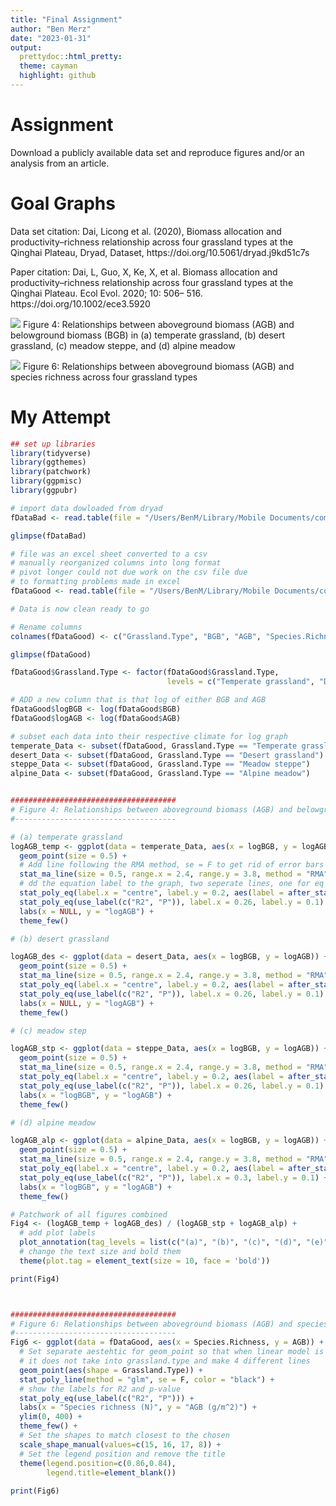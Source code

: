 ```yaml
---
title: "Final Assignment"
author: "Ben Merz"
date: "2023-01-31"
output: 
  prettydoc::html_pretty:
  theme: cayman
  highlight: github
---
```


# Assignment
Download a publicly available data set and reproduce figures and/or an analysis from an article.

# Goal Graphs
Data set citation: Dai, Licong et al. (2020), Biomass allocation and productivity–richness relationship across four grassland types at the Qinghai Plateau, Dryad, Dataset, https://doi.org/10.5061/dryad.j9kd51c7s

Paper citation: Dai, L, Guo, X, Ke, X, et al. Biomass allocation and productivity–richness relationship across four grassland types at the Qinghai Plateau. Ecol Evol. 2020; 10: 506– 516. https://doi.org/10.1002/ece3.5920

![](/Users/BenM/Library/Mobile Documents/com~apple~CloudDocs/Documents/College/Bio/Reproducible R/Git Repository/BIOL1007A/Data/Final/Dai_Fig4.jpeg)
Figure 4: Relationships between aboveground biomass (AGB) and belowground biomass (BGB) in (a) temperate grassland, (b) desert grassland, (c) meadow steppe, and (d) alpine meadow

![](/Users/BenM/Library/Mobile Documents/com~apple~CloudDocs/Documents/College/Bio/Reproducible R/Git Repository/BIOL1007A/Data/Final/Dai_Fig6.jpeg)
Figure 6: Relationships between aboveground biomass (AGB) and species richness across four grassland types


# My Attempt
```r
## set up libraries
library(tidyverse)
library(ggthemes)
library(patchwork)
library(ggpmisc)
library(ggpubr)

# import data dowloaded from dryad
fDataBad <- read.table(file = "/Users/BenM/Library/Mobile Documents/com~apple~CloudDocs/Documents/College/Bio/Reproducible R/Git Repository/BIOL1007A/Data/Final/Data.csv", sep = ",", header = T)

glimpse(fDataBad)

# file was an excel sheet converted to a csv
# manually reorganized columns into long format
# pivot longer could not due work on the csv file due 
# to formatting problems made in excel
fDataGood <- read.table(file = "/Users/BenM/Library/Mobile Documents/com~apple~CloudDocs/Documents/College/Bio/Reproducible R/Git Repository/BIOL1007A/Data/Final/Dai_Data_2.csv", sep = ",", header = T)

# Data is now clean ready to go

# Rename columns
colnames(fDataGood) <- c("Grassland.Type", "BGB", "AGB", "Species.Richness")

glimpse(fDataGood)

fDataGood$Grassland.Type <- factor(fDataGood$Grassland.Type,
                                   levels = c("Temperate grassland", "Desert grassland", "Alpine meadow", "Meadow steppe"))

# ADD a new column that is that log of either BGB and AGB
fDataGood$logBGB <- log(fDataGood$BGB)
fDataGood$logAGB <- log(fDataGood$AGB)

# subset each data into their respective climate for log graph
temperate_Data <- subset(fDataGood, Grassland.Type == "Temperate grassland")
desert_Data <- subset(fDataGood, Grassland.Type == "Desert grassland")
steppe_Data <- subset(fDataGood, Grassland.Type == "Meadow steppe")
alpine_Data <- subset(fDataGood, Grassland.Type == "Alpine meadow")


#####################################
# Figure 4: Relationships between aboveground biomass (AGB) and belowground biomass (BGB) in (a) temperate grassland, (b) desert grassland, (c) meadow steppe, and (d) alpine meadow
#------------------------------------

# (a) temperate grassland 
logAGB_temp <- ggplot(data = temperate_Data, aes(x = logBGB, y = logAGB))  +
  geom_point(size = 0.5) +
  # Add line following the RMA method, se = F to get rid of error bars
  stat_ma_line(size = 0.5, range.x = 2.4, range.y = 3.8, method = "RMA", se = F, color = "black") + 
  # dd the equation label to the graph, two seperate lines, one for eq and for rr
  stat_poly_eq(label.x = "centre", label.y = 0.2, aes(label = after_stat(eq.label))) +
  stat_poly_eq(use_label(c("R2", "P")), label.x = 0.26, label.y = 0.1) +
  labs(x = NULL, y = "logAGB") + 
  theme_few()

# (b) desert grassland

logAGB_des <- ggplot(data = desert_Data, aes(x = logBGB, y = logAGB)) +
  geom_point(size = 0.5) +
  stat_ma_line(size = 0.5, range.x = 2.4, range.y = 3.8, method = "RMA", se = F, color = "black") + 
  stat_poly_eq(label.x = "centre", label.y = 0.2, aes(label = after_stat(eq.label))) +
  stat_poly_eq(use_label(c("R2", "P")), label.x = 0.26, label.y = 0.1) +
  labs(x = NULL, y = "logAGB") + 
  theme_few() 

# (c) meadow step

logAGB_stp <- ggplot(data = steppe_Data, aes(x = logBGB, y = logAGB)) +
  geom_point(size = 0.5) +
  stat_ma_line(size = 0.5, range.x = 2.4, range.y = 3.8, method = "RMA", se = F, color = "black") + 
  stat_poly_eq(label.x = "centre", label.y = 0.2, aes(label = after_stat(eq.label))) +
  stat_poly_eq(use_label(c("R2", "P")), label.x = 0.26, label.y = 0.1) +
  labs(x = "logBGB", y = "logAGB") + 
  theme_few() 

# (d) alpine meadow

logAGB_alp <- ggplot(data = alpine_Data, aes(x = logBGB, y = logAGB)) +
  geom_point(size = 0.5) +
  stat_ma_line(size = 0.5, range.x = 2.4, range.y = 3.8, method = "RMA", se = F, color = "black") + 
  stat_poly_eq(label.x = "centre", label.y = 0.2, aes(label = after_stat(eq.label))) +
  stat_poly_eq(use_label(c("R2", "P")), label.x = 0.3, label.y = 0.1) +
  labs(x = "logBGB", y = "logAGB") + 
  theme_few() 

# Patchwork of all figures combined
Fig4 <- (logAGB_temp + logAGB_des) / (logAGB_stp + logAGB_alp) + 
  # add plot labels
  plot_annotation(tag_levels = list(c("(a)", "(b)", "(c)", "(d)", "(e)"))) &
  # change the text size and bold them
  theme(plot.tag = element_text(size = 10, face = 'bold'))

print(Fig4)



#####################################
# Figure 6: Relationships between aboveground biomass (AGB) and species richness across four grassland types
#------------------------------------
Fig6 <- ggplot(data = fDataGood, aes(x = Species.Richness, y = AGB)) +
  # Set separate aestehtic for geom_point so that when linear model is taken
  # it does not take into grassland.type and make 4 different lines
  geom_point(aes(shape = Grassland.Type)) +
  stat_poly_line(method = "glm", se = F, color = "black") +
  # show the labels for R2 and p-value
  stat_poly_eq(use_label(c("R2", "P"))) +
  labs(x = "Species richness (N)", y = "AGB (g/m^2)") +
  ylim(0, 400) +
  theme_few() +
  # Set the shapes to match closest to the chosen
  scale_shape_manual(values=c(15, 16, 17, 8)) +
  # Set the legend position and remove the title
  theme(legend.position=c(0.86,0.84),
        legend.title=element_blank())
  
print(Fig6)

```


